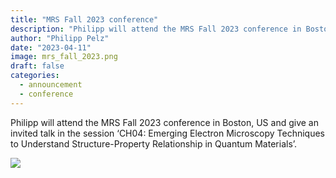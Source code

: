 ```yaml
---
title: "MRS Fall 2023 conference"
description: "Philipp will attend the MRS Fall 2023 conference in Boston, US and give an invited talk in the session 'CH04: Emerging Electron Microscopy Techniques to Understand Structure-Property Relationship in Quantum Materials'."
author: "Philipp Pelz"
date: "2023-04-11"
image: mrs_fall_2023.png
draft: false
categories:
  - announcement
  - conference
---
```


Philipp will attend the MRS Fall 2023 conference in Boston, US and give an invited talk in the session 'CH04: Emerging Electron Microscopy Techniques to Understand Structure-Property Relationship in Quantum Materials'.

![](mrs_fall_2023.png)




